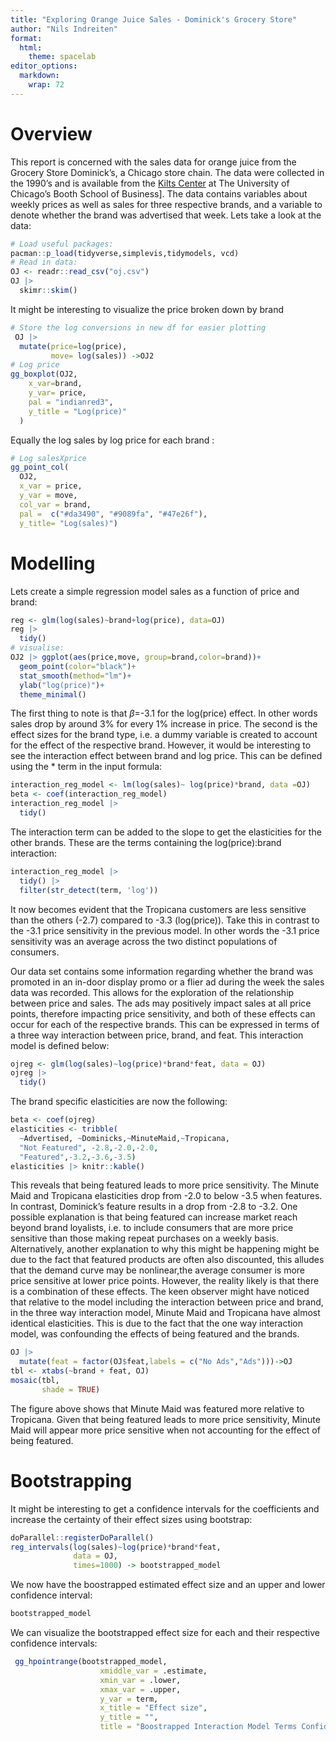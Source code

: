 ```yaml
---
title: "Exploring Orange Juice Sales - Dominick's Grocery Store"
author: "Nils Indreiten"
format:
  html:
    theme: spacelab
editor_options: 
  markdown: 
    wrap: 72
---
```


# Overview

This report is concerned with the sales data for orange juice from the
Grocery Store Dominick's, a Chicago store chain. The data were collected
in the 1990's and is available from the [Kilts Center](https://www.chicagobooth.edu/research/kilts/datasets/dominicks) at The University
of Chicago's Booth School of Business]. The data contains variables about weekly prices
as well as sales for three respective brands, and a variable to denote whether the
brand was advertised that week. Lets take a look at the data:

```r
# Load useful packages:
pacman::p_load(tidyverse,simplevis,tidymodels, vcd)
# Read in data:
OJ <- readr::read_csv("oj.csv")
OJ |> 
  skimr::skim()
```

It might be interesting to visualize the price broken down by brand

```r
# Store the log conversions in new df for easier plotting
 OJ |> 
  mutate(price=log(price),
         move= log(sales)) ->OJ2
# Log price
gg_boxplot(OJ2,
    x_var=brand,
    y_var= price,
    pal = "indianred3",
    y_title = "Log(price)"
  )
```

Equally the log sales by log price for each brand :
```r
# Log salesXprice
gg_point_col(
  OJ2,
  x_var = price,
  y_var = move,
  col_var = brand,
  pal =  c("#da3490", "#9089fa", "#47e26f"),
  y_title= "Log(sales)")
```

# Modelling

Lets create a simple regression model sales as a function of price and
brand:

```r
reg <- glm(log(sales)~brand+log(price), data=OJ)
reg |> 
  tidy()
# visualise:
OJ2 |> ggplot(aes(price,move, group=brand,color=brand))+
  geom_point(color="black")+
  stat_smooth(method="lm")+
  ylab("log(price)")+
  theme_minimal()
```

The first thing to note is that $\beta$=-3.1 for the log(price) effect.
In other words sales drop by around 3% for every 1% increase in price.
The second is the effect sizes for the brand type, i.e. a dummy variable
is created to account for the effect of the respective brand. However,
it would be interesting to see the interaction effect between brand and
log price. This can be defined using the \* term in the input formula:

```r
interaction_reg_model <- lm(log(sales)~ log(price)*brand, data =OJ)
beta <- coef(interaction_reg_model)
interaction_reg_model |> 
  tidy()
```

The interaction term can be added to the slope to get the elasticities
for the other brands. These are the terms containing the
log(price):brand interaction:

```r
interaction_reg_model |> 
  tidy() |> 
  filter(str_detect(term, 'log'))
```

It now becomes evident that the Tropicana customers are less sensitive
than the others (-2.7) compared to -3.3 (log(price)). Take this in
contrast to the -3.1 price sensitivity in the previous model. In other
words the -3.1 price sensitivity was an average across the two distinct
populations of consumers.

Our data set contains some information regarding whether the brand was
promoted in an in-door display promo or a flier ad during the week the
sales data was recorded. This allows for the exploration of the
relationship between price and sales. The ads may positively impact
sales at all price points, therefore impacting price sensitivity, and
both of these effects can occur for each of the respective brands. This
can be expressed in terms of a three way interaction between price,
brand, and feat. This interaction model is defined below:

```r
ojreg <- glm(log(sales)~log(price)*brand*feat, data = OJ)
ojreg |> 
  tidy()
```

The brand specific elasticities are now the following:

```r
beta <- coef(ojreg)
elasticities <- tribble(
  ~Advertised, ~Dominicks,~MinuteMaid,~Tropicana,
  "Not Featured", -2.8,-2.0,-2.0,
  "Featured",-3.2,-3.6,-3.5)
elasticities |> knitr::kable()
```

This reveals that being featured leads to more price sensitivity. The
Minute Maid and Tropicana elasticities drop from -2.0 to below -3.5 when
features. In contrast, Dominick's feature results in a drop from -2.8 to
-3.2. One possible explanation is that being featured can increase
market reach beyond brand loyalists, i.e. to include consumers that are
more price sensitive than those making repeat purchases on a weekly
basis. Alternatively, another explanation to why this might be happening
might be due to the fact that featured products are often also
discounted, this alludes that the demand curve may be nonlinear,the
average consumer is more price sensitive at lower price points. However,
the reality likely is that there is a combination of these effects. The
keen observer might have noticed that relative to the model including
the interaction between price and brand, in the three way interaction
model, Minute Maid and Tropicana have almost identical elasticities.
This is due to the fact that the one way interaction model, was
confounding the effects of being featured and the brands.

```r
OJ |> 
  mutate(feat = factor(OJ$feat,labels = c("No Ads","Ads")))->OJ
tbl <- xtabs(~brand + feat, OJ)
mosaic(tbl,
       shade = TRUE)
```

The figure above shows that Minute Maid was featured more relative to
Tropicana. Given that being featured leads to more price sensitivity,
Minute Maid will appear more price sensitive when not accounting for the
effect of being featured.

# Bootstrapping 

It might be interesting to get a confidence intervals for the
coefficients and increase the certainty of their effect sizes using
bootstrap:

```r
doParallel::registerDoParallel()
reg_intervals(log(sales)~log(price)*brand*feat, 
              data = OJ,
              times=1000) -> bootstrapped_model
```

We now have the boostrapped estimated effect size and an upper and lower
confidence interval:

```r
bootstrapped_model
```

We can visualize the bootstrapped effect size for each and their
respective confidence intervals:

```r
 gg_hpointrange(bootstrapped_model,
                    xmiddle_var = .estimate,
                    xmin_var = .lower,
                    xmax_var = .upper,
                    y_var = term,
                    x_title = "Effect size",
                    y_title = "",
                    title = "Boostrapped Interaction Model Terms Confidence Intervals")
```
